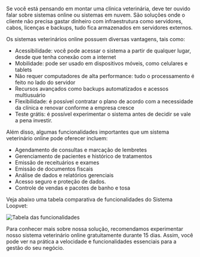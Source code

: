 Se você está pensando em montar uma clínica veterinária, deve ter ouvido falar sobre sistemas online ou sistemas em nuvem. São soluções onde o cliente não precisa gastar dinheiro com infraestrutura como servidores, cabos, licenças e backups, tudo fica armazenados em servidores externos.

Os sistemas veterinários online possuem diversas vantagens, tais como:

- Acessibilidade: você pode acessar o sistema a partir de qualquer lugar, desde que tenha conexão com a internet
- Mobilidade: pode ser usado em dispositivos móveis, como celulares e tablets
- Não requer computadores de alta performance: tudo o processamento é feito no lado do servidor
- Recursos avançados como backups automatizados e acessos multiusuário
- Flexibilidade: é possível contratar o plano de acordo com a necessidade da clínica e renovar conforme a empresa cresce
- Teste grátis: é possível experimentar o sistema antes de decidir se vale a pena investir.

Além disso, algumas funcionalidades importantes que um sistema veterinário online pode oferecer incluem:

- Agendamento de consultas e marcação de lembretes
- Gerenciamento de pacientes e histórico de tratamentos
- Emissão de receituários e exames
- Emissão de documentos fiscais
- Análise de dados e relatórios gerenciais
- Acesso seguro e proteção de dados.
- Controle de vendas e pacotes de banho e tosa

Veja abaixo uma tabela comparativa de funcionalidades do Sistema Loopvet:

<img src="/tabela.png" alt="Tabela das funcionalidades" />

Para conhecer mais sobre nossa solução, recomendamos experimentar nosso sistema veterinário online gratuitamente durante 15 dias. Assim, você pode ver na prática a velocidade e funcionalidades essenciais para a gestão do seu negócio.
